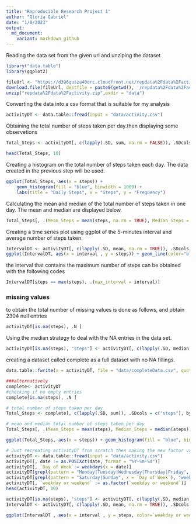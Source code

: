 ---
title: "Reproducible Research Project 1"
author: "Gloria Gabriel"
date: "1/8/2023"
output:
  md_document:
    variant: markdown_github
---

Reading the data set from the given url and unziping the dataset

```{r,echo=TRUE}
library("data.table")
library(ggplot2)

fileUrl <- "https://d396qusza40orc.cloudfront.net/repdata%2Fdata%2Factivity.zip"
download.file(fileUrl, destfile = paste0(getwd(), '/repdata%2Fdata%2Factivity.zip'), method = "curl")
unzip("repdata%2Fdata%2Factivity.zip",exdir = "data")
```
Converting the data into a csv format  that is suitable for my analysis
```{r,echo=TRUE}
activityDT <- data.table::fread(input = "data/activity.csv")
```

Obtaining the total number of steps taken per day.then displaying some observetions

```{r,echo=TRUE}
Total_Steps <- activityDT[, c(lapply(.SD, sum, na.rm = FALSE)), .SDcols = c("steps"), by = .(date)] 

head(Total_Steps, 10)

```

Creating a histogram on the total number of steps taken each day. The data created in the previous step will be used.

```{r,echo=TRUE}
ggplot(Total_Steps, aes(x = steps)) +
    geom_histogram(fill = "blue", binwidth = 1000) +
    labs(title = "Daily Steps", x = "Steps", y = "Frequency")
```

Calculating the mean and median of the total number of steps taken in one day. The mean and median are displayed below.
```{r,echo=TRUE}
Total_Steps[, .(Mean_Steps = mean(steps, na.rm = TRUE), Median_Steps = median(steps, na.rm = TRUE))]
```
Creating a time series plot using ggplot of the 5-minutes interval and average number of steps taken.
```{r,echo=TRUE}
IntervalDT <- activityDT[, c(lapply(.SD, mean, na.rm = TRUE)), .SDcols = c("steps"), by = .(interval)]
ggplot(IntervalDT, aes(x = interval , y = steps)) + geom_line(color="blue", size=1) + labs(title = "Avg. Daily Steps", x = "Interval", y = "Avg. Steps per day")
```



the interval that contains the maximum number of steps can be obtained with the following codes
```{r,echo=TRUE}
IntervalDT[steps == max(steps), .(max_interval = interval)]
```
### missing values
to obtain the total number of missing values is done as follows, and obtain 2304 null entries
```{r,echo=TRUE}
activityDT[is.na(steps), .N ]
```
Using the median strategy to deal with the NA entries in the data set.

```{r,echo=TRUE}
activityDT[is.na(steps), "steps"] <- activityDT[, c(lapply(.SD, median, na.rm = TRUE)), .SDcols = c("steps")]
```


creating a dataset called complete as a full dataset with no NA fillings.
```{r,echo=TRUE}
data.table::fwrite(x = activityDT, file = "data/completeData.csv", quote = FALSE)

###alternatively
complete<- activityDT
#checking if no empty entries
complete[is.na(steps), .N ]
```


```{r,echo=TRUE}
# total number of steps taken per day
Total_Steps <- complete[, c(lapply(.SD, sum)), .SDcols = c("steps"), by = .(date)] 

# mean and median total number of steps taken per day
Total_Steps[, .(Mean_Steps = mean(steps), Median_Steps = median(steps))]
```

```{r,echo=TRUE}
ggplot(Total_Steps, aes(x = steps)) + geom_histogram(fill = "blue", binwidth = 1000) + labs(title = "Daily Steps", x = "Steps", y = "Frequency")
```

```{r,echo=TRUE}
# Just recreating activityDT from scratch then making the new factor variable. (No need to, just want to be clear on what the entire process is.) 
activityDT <- data.table::fread(input = "data/activity.csv")
activityDT[, date := as.POSIXct(date, format = "%Y-%m-%d")]
activityDT[, `Day of Week`:= weekdays(x = date)]
activityDT[grepl(pattern = "Monday|Tuesday|Wednesday|Thursday|Friday", x = `Day of Week`), "weekday or weekend"] <- "weekday"
activityDT[grepl(pattern = "Saturday|Sunday", x = `Day of Week`), "weekday or weekend"] <- "weekend"
activityDT[, `weekday or weekend` := as.factor(`weekday or weekend`)]
head(activityDT, 10)
```

```{r,echo=TRUE}
activityDT[is.na(steps), "steps"] <- activityDT[, c(lapply(.SD, median, na.rm = TRUE)), .SDcols = c("steps")]
IntervalDT <- activityDT[, c(lapply(.SD, mean, na.rm = TRUE)), .SDcols = c("steps"), by = .(interval, `weekday or weekend`)] 

ggplot(IntervalDT , aes(x = interval , y = steps, color=`weekday or weekend`)) + geom_line() + labs(title = "Avg. Daily Steps by Weektype", x = "Interval", y = "No. of Steps") + facet_wrap(~`weekday or weekend` , ncol = 1, nrow=2)
```


